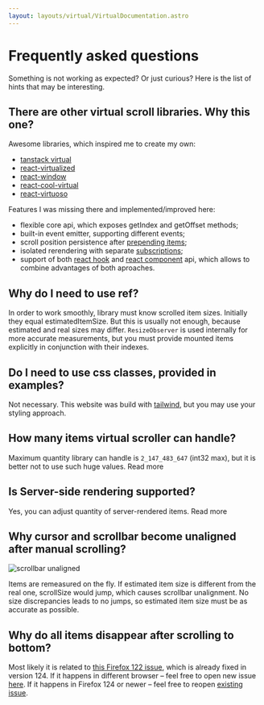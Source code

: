 ```yaml
---
layout: layouts/virtual/VirtualDocumentation.astro
---
```



# Frequently asked questions

Something is not working as expected? Or just curious? Here is the list of hints that may be interesting.

## There are other virtual scroll libraries. Why this one?

Awesome libraries, which inspired me to create my own:

-   [tanstack virtual](https://tanstack.com/virtual/)
-   [react-virtualized](https://github.com/bvaughn/react-virtualized)
-   [react-window](https://github.com/bvaughn/react-window)
-   [react-cool-virtual](https://github.com/wellyshen/react-cool-virtual)
-   [react-virtuoso](https://virtuoso.dev/)

Features I was missing there and implemented/improved here:

-   flexible <DocLink href="virtual-core.md">core api</DocLink>,
    which exposes <DocLink href="virtual-core.virtualscroller.getindex.md">getIndex</DocLink> and <DocLink href="virtual-core.virtualscroller.getoffset.md">
    getOffset
    </DocLink> methods;
-   built-in event emitter, supporting different <DocLink href="virtual-core.virtualscrollerevent.md">events</DocLink>;
-   scroll position persistence after [prepending items](/virtual/examples/react/list/prepend-items);
-   isolated rerendering with separate [subscriptions](/virtual/examples/react/list/extra-events);
-   support of both [react hook](/virtual/examples/react/hook/simple) and [react component](/virtual/examples/react/list/simple) api, which allows to
    combine advantages of both aproaches.

## Why do I need to use ref?

In order to work smoothly, library must know scrolled item sizes. Initially they equal <DocLink href="virtual-core.virtualscrollerruntimeparams.estimateditemsize.md">estimatedItemSize</DocLink>. But this is usually not
enough, because estimated and real sizes may differ. `ResizeObserver` is used internally
for more accurate measurements, but you must provide mounted items explicitly in
conjunction with their indexes.

## Do I need to use css classes, provided in examples?

Not necessary. This website was build with [tailwind](https://tailwindcss.com/),
but you may use your styling approach.

## How many items virtual scroller can handle?

Maximum quantity library can handle is `2_147_483_647` (int32 max), but it is better not to use such huge values. <DocLink href="virtual-core.virtualscrollerruntimeparams.itemcount.md">Read more</DocLink>

## Is Server-side rendering supported?

Yes, you can adjust quantity of server-rendered items. <DocLink href="virtual-core.virtualscrollerinitialparams.estimatedwidgetsize.md">Read more</DocLink>

## Why cursor and scrollbar become unaligned after manual scrolling?

<img
    src="/scrollbar_misalign.gif"
    alt="scrollbar unaligned"
    className="border sm:float-left sm:mr-3"
/>

Items are remeasured on the fly. If <DocLink href="virtual-core.virtualscrollerruntimeparams.estimateditemsize.md">estimated item size</DocLink>
is different from the real one, <DocLink href="virtual-core.virtualscroller.scrollsize.md">scrollSize</DocLink> would jump, which causes scrollbar
unalignment. No size discrepancies leads to no jumps, so <DocLink href="virtual-core.virtualscrollerruntimeparams.estimateditemsize.md">estimated item size</DocLink>
must be as accurate as possible.

<p className="clear-both" />

## Why do all items disappear after scrolling to bottom?

Most likely it is related to [this Firefox 122 issue](https://github.com/webcompat/web-bugs/issues/133349), which is already fixed in version 124.
If it happens in different browser &ndash; feel free to open new issue [here](https://github.com/nowaalex/af-utils/issues).
If it happens in Firefox 124 or newer &ndash; feel free to reopen [existing issue](https://github.com/webcompat/web-bugs/issues/133349).
